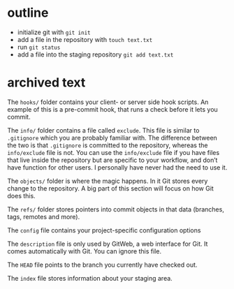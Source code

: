 # outline

- initialize git with `git init`
- add a file in the repository with `touch text.txt`
- run `git status`
- add a file into the staging repository `git add text.txt`

# archived text

The `hooks/` folder contains your client- or server side hook scripts. An example of this is a pre-commit hook, that runs a check before it lets you commit.

The `info/` folder contains a file called `exclude`. This file is similar to `.gitignore` which you are probably familiar with. The difference between the two is that `.gitignore` is committed to the repository, whereas the `info/exclude` file is not. You can use the `info/exclude` file if you have files that live inside the repository but are specific to your workflow, and don’t have function for other users. I personally have never had the need to use it.

The `objects/` folder is where the magic happens. In it Git stores every change to the repository. A big part of this section will focus on how Git does this.

The `refs/` folder stores pointers into commit objects in that data (branches, tags, remotes and more).

The `config` file contains your project-specific configuration options

The `description` file is only used by GitWeb, a web interface for Git. It comes automatically with Git. You can ignore this file.

The `HEAD` file points to the branch you currently have checked out.

The `index` file stores information about your staging area.
